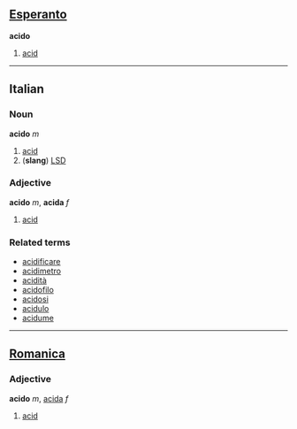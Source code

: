 ==[[Esperanto]]==
'''acido'''

#[[acid]]

----
==Italian==
===Noun===
'''acido''' ''m''

#[[acid]]
# ('''slang''') [[LSD]]

===Adjective===
'''acido''' ''m'', '''acida''' ''f''

# [[acid]]

===Related terms===
*[[acidificare]]
*[[acidimetro]]
*[[acidità]]
*[[acidofilo]]
*[[acidosi]]
*[[acidulo]]
*[[acidume]]

----

==[[Romanica]]==
===Adjective===
'''acido''' ''m'', [[acida]] ''f''
#[[acid]]